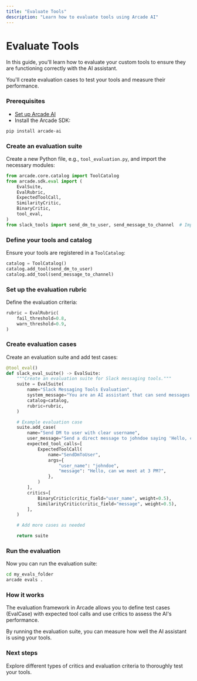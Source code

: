 ```yaml
---
title: "Evaluate Tools"
description: "Learn how to evaluate tools using Arcade AI"
---
```


# Evaluate Tools

In this guide, you'll learn how to evaluate your custom tools to ensure they are
functioning correctly with the AI assistant.

You'll create evaluation cases to test your tools and measure their performance.


<Steps>

### Prerequisites

-   [Set up Arcade AI](/docs/guides/quickstart)
-   Install the Arcade SDK:

```bash
pip install arcade-ai
```

### Create an evaluation suite

Create a new Python file, e.g., `tool_evaluation.py`, and import the necessary
modules:

```python
from arcade.core.catalog import ToolCatalog
from arcade.sdk.eval import (
    EvalSuite,
    EvalRubric,
    ExpectedToolCall,
    SimilarityCritic,
    BinaryCritic,
    tool_eval,
)
from slack_tools import send_dm_to_user, send_message_to_channel  # Import your tools
```

### Define your tools and catalog

Ensure your tools are registered in a `ToolCatalog`:

```python
catalog = ToolCatalog()
catalog.add_tool(send_dm_to_user)
catalog.add_tool(send_message_to_channel)
```

### Set up the evaluation rubric

Define the evaluation criteria:

```python
rubric = EvalRubric(
    fail_threshold=0.8,
    warn_threshold=0.9,
)
```

### Create evaluation cases

Create an evaluation suite and add test cases:

```python
@tool_eval()
def slack_eval_suite() -> EvalSuite:
    """Create an evaluation suite for Slack messaging tools."""
    suite = EvalSuite(
        name="Slack Messaging Tools Evaluation",
        system_message="You are an AI assistant that can send messages in Slack using the provided tools.",
        catalog=catalog,
        rubric=rubric,
    )

    # Example evaluation case
    suite.add_case(
        name="Send DM to user with clear username",
        user_message="Send a direct message to johndoe saying 'Hello, can we meet at 3 PM?'",
        expected_tool_calls=[
            ExpectedToolCall(
                name="SendDmToUser",
                args={
                    "user_name": "johndoe",
                    "message": "Hello, can we meet at 3 PM?",
                },
            )
        ],
        critics=[
            BinaryCritic(critic_field="user_name", weight=0.5),
            SimilarityCritic(critic_field="message", weight=0.5),
        ],
    )

    # Add more cases as needed

    return suite
```

### Run the evaluation

Now you can run the evaluation suite:

```bash
cd my_evals_folder
arcade evals .
```

</Steps>

### How it works

The evaluation framework in Arcade allows you to define test cases (EvalCase)
with expected tool calls and use critics to assess the AI's performance.

By running the evaluation suite, you can measure how well the AI assistant is
using your tools.

### Next steps

Explore different types of critics and evaluation criteria to thoroughly test
your tools.
